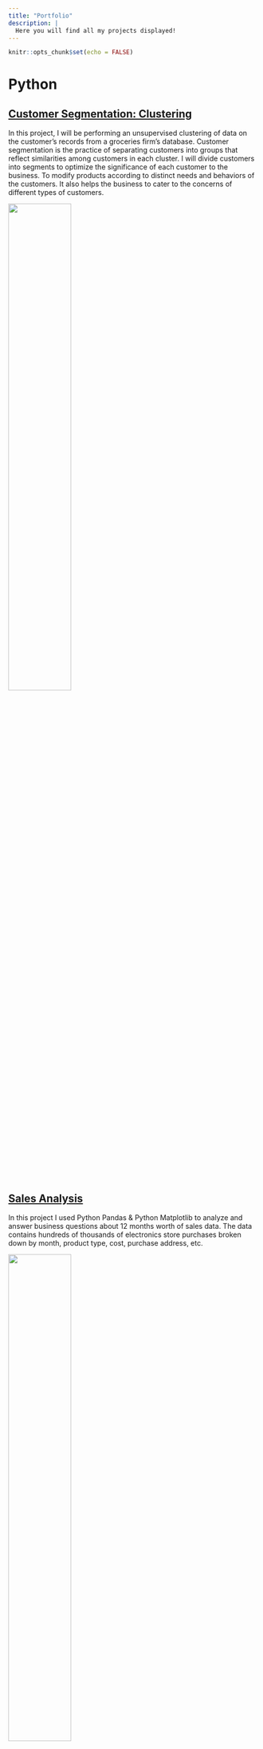 ```yaml
---
title: "Portfolio"
description: |
  Here you will find all my projects displayed! 
---
```


```r
knitr::opts_chunk$set(echo = FALSE)
```

# Python 

## [Customer Segmentation: Clustering](cluster_seg.html)

In this project, I will be performing an unsupervised clustering of data on the customer's records from a groceries firm's database. Customer segmentation is the practice of separating customers into groups that reflect similarities among customers in each cluster. I will divide customers into segments to optimize the significance of each customer to the business. To modify products according to distinct needs and behaviors of the customers. It also helps the business to cater to the concerns of different types of customers.

![](image3.jpg){width=50%}


## [Sales Analysis](sales_analysis.html)

In this project I used Python Pandas & Python Matplotlib to analyze and answer business questions about 12 months worth of sales data. The data contains hundreds of thousands of electronics store purchases broken down by month, product type, cost, purchase address, etc.

![](image1.jpg){width=50%}


## [Correlation in Movie Industry](corr_movie.html)

For this project the first questions that came to my mind was: Is the movie industry dying? Is Netflix the new entertainment king?
And the best way to answer those is analyzing that dataset of *four decades* using Pandas, Matpoltlib and Seaborn to also understand more factors that intervene in this industry, like actors, genres, user ratings and more.

![](image2.jpg){width=50%}

# R 

## [Analyzing Super Bowl Ads](smoke_preg.html)

   Like millions of viewers who tune into the big game year after year, I love Super Bowl commercials. I love them so much, in fact, that I wanted to know everything about them… by analyzing and categorizing them, of course. I dug into the defining characteristics of a Super Bowl ad, then grouped commercials based on which criteria they shared — and let me tell you, I found some really interesting clusters of commercials.
  
![](image5.jpg){width=50%}

## [Transit Cost Project](ceo_sal.html)

  The goal of this work is to figure out how to deliver more high-capacity transit projects for a fraction of the cost in countries like the United States. Additionally, we hope that our site will be a useful resource for elected officials, planners, researchers, journalists, advocates, and others interested in contextualizing transit-infrastructure costs and fighting for better projects.
  
![](image6.jpg){width=50%}

## [Multi Linear Regression](W3.C11.html)

  I used the build-in dataset (meapsingle) on wooldridge pacakge, to study the effects of single-parent households on student math performance, using **multi linear regression**. These data are for a subset of schools in southeast Michigan for the year 2000. The socioeconomic variables are obtained at the ZIP code level (where ZIP code is assigned to schools based on their mailing addresses).
  
![](image4.jpg){width=50%}
